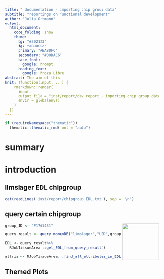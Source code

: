```yaml
---
title: " documentation - importing chip group data"
subtitle: "reportings on functional development"
author: "Julia Ortmann"
output: 
  html_document:
    code_folding: show
    theme:
      bg: "#202123"
      fg: "#B8BCC2"
      primary: "#EA80FC"
      secondary: "#00DAC6"
      base_font:
        google: Prompt
      heading_font:
        google: Proza Libre
abstract: The aim of this 
knit: (function(input, ...) {
    rmarkdown::render(
      input,
      output_file = "inst/report/dev report - importing chip group data.html",
      envir = globalenv()
    )
  })
---
```


```r
if (requireNamespace("thematic")) 
  thematic::thematic_rmd(font = "auto")
```

# summary

# introduction {.tabset .tabset-pills}

## limslager EDL chipgroup

```r
cat(readLines('inst/report/chipgroup_EDL.txt'), sep = '\n')
```

## query certain chipgroup

<img src='inst/report/group_ID.PNG' align="right" height="120" />

```r
group_ID <- "P1761451"

query_result <- query_mongoDB("limslager","UID",group_ID)

EDL <- query_result%>%
  RJobTissueArea:::get_EDL_from_query_result()

attris <- RJobTissueArea:::find_all_attributes_in_EDL(EDL)
```


## Themed Plots {.tabset .tabset-pills}
